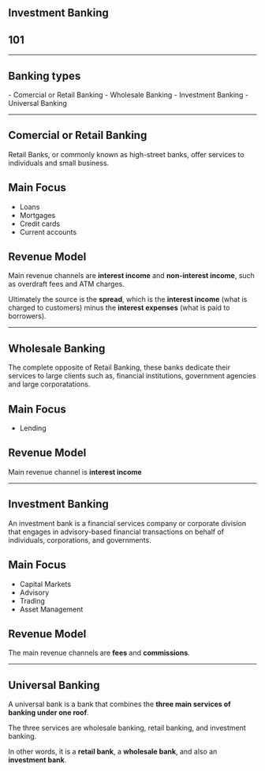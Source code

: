 <Section>

<Cover>

# Investment Banking

## 101

</Cover>

---

# Banking types

<span class="text-2xl font-bold">- Comercial or Retail Banking</span>
<span class="text-2xl font-bold">- Wholesale Banking</span>
<span class="text-2xl font-bold">- Investment Banking</span>
<span class="text-2xl font-bold">- Universal Banking</span>


---

# Comercial or Retail Banking

Retail Banks, or commonly known as high-street banks, offer services to individuals and small business.

## Main Focus

- Loans
- Mortgages
- Credit cards
- Current accounts

## Revenue Model

Main revenue channels are __interest income__ and __non-interest income__, such as overdraft fees and ATM charges.

Ultimately the source is the __spread__, which is the __interest income__ 
(what is charged to customers) minus the __interest expenses__ (what is paid to borrowers).

--- 

# Wholesale Banking

The complete opposite of Retail Banking, these banks dedicate their services to 
large clients such as, financial institutions, government agencies and large corporatations. 


## Main Focus

- Lending


## Revenue Model

Main revenue channel is __interest income__

--- 

# Investment Banking

An investment bank is a financial services company or corporate division that 
engages in advisory-based financial transactions on behalf of individuals, 
corporations, and governments. 

## Main Focus

- Capital Markets
- Advisory
- Trading
- Asset Management

## Revenue Model

The main revenue channels are __fees__ and __commissions__.


--- 

# Universal Banking

A universal bank is a bank that combines the __three main services of banking under one roof__. 

The three services are wholesale banking, retail banking, and investment banking. 

In other words, it is a __retail bank__, a __wholesale bank__, and also an __investment bank__.

</Section>
